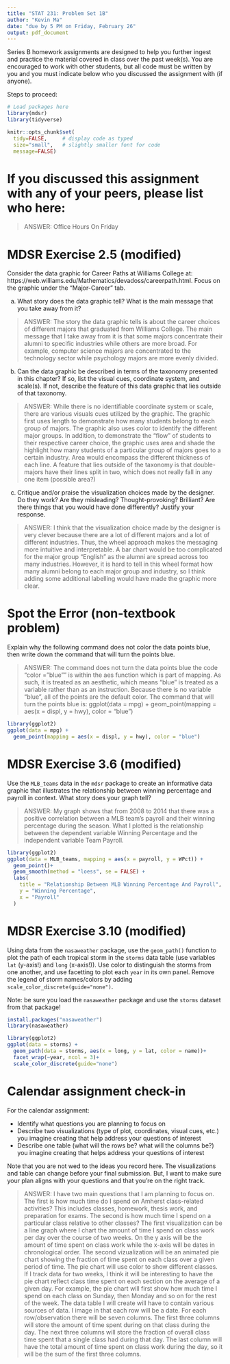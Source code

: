 ```yaml
---
title: "STAT 231: Problem Set 1B"
author: "Kevin Ma"
date: "due by 5 PM on Friday, February 26"
output: pdf_document
---
```


Series B homework assignments are designed to help you further ingest and practice the material covered in class over the past week(s).  You are encouraged to work with other students, but all code must be written by you and you must indicate below who you discussed the assignment with (if anyone).  

Steps to proceed:

\begin{enumerate}
\item In RStudio, go to File > Open Project, navigate to the folder with the course-content repo, select the course-content project (course-content.Rproj), and click "Open" 
\item Pull the course-content repo (e.g. using the blue-ish down arrow in the Git tab in upper right window)
\item Copy ps1B.Rmd from the course repo to your repo (see page 6 of the GitHub Classroom Guide for Stat231 if needed)
\item Close the course-content repo project in RStudio
\item Open YOUR repo project in RStudio
\item In the ps1B.Rmd file in YOUR repo, replace "YOUR NAME HERE" with your name
\item Add in your responses, committing and pushing to YOUR repo in appropriate places along the way
\item Run "Knit PDF" 
\item Upload the pdf to Gradescope.  Don't forget to select which of your pages are associated with each problem.  \textit{You will not get credit for work on unassigned pages (e.g., if you only selected the first page but your solution spans two pages, you would lose points for any part on the second page that the grader can't see).} 
\end{enumerate}

```r
# Load packages here 
library(mdsr)   
library(tidyverse)

knitr::opts_chunk$set(
  tidy=FALSE,     # display code as typed
  size="small",   # slightly smaller font for code
  message=FALSE)   
```

\newpage 

# If you discussed this assignment with any of your peers, please list who here:

> ANSWER: Office Hours On Friday



\newpage
# MDSR Exercise 2.5 (modified)

Consider the data graphic for Career Paths at Williams College at: https://web.williams.edu/Mathematics/devadoss/careerpath.html.  Focus on the graphic under the "Major-Career" tab.

a. What story does the data graphic tell?  What is the main message that you take away from it?

> ANSWER: The story the data graphic tells is about the career choices of different majors that graduated from Williams College. The main message that I take away from it is that some majors concentrate their alumni to specific industries while others are more broad. For example, computer science majors are concentrated to the technology sector while psychology majors are more evenly divided. 

b. Can the data graphic be described in terms of the taxonomy presented in this chapter?  If so, list the visual cues, coordinate system, and scale(s).  If not, describe the feature of this data graphic that lies outside of that taxonomy.

> ANSWER: While there is no identifiable coordinate system or scale, there are various visuals cues utilized by the graphic. The graphic first uses length to demonstrate how many students belong to each group of majors. The graphic also uses color to identify the different major groups. In addition, to demonstrate the "flow" of students to their respective career choice, the graphic uses area and shade the highlight how many students of a particular group of majors goes to a certain industry. Area would encompass the different thickness of each line. A feature that lies outside of the taxonomy is that double-majors have their lines split in two, which does not really fall in any one item (possible area?)

c. Critique and/or praise the visualization choices made by the designer.  Do they work? Are they misleading?  Thought-provoking?  Brilliant?  Are there things that you would have done differently?  Justify your response.

> ANSWER: I think that the visualization choice made by the designer is very clever because there are a lot of different majors and a lot of different industries. Thus, the wheel approach makes the messaging more intuitive and interpretable. A bar chart would be too complicated for the major group "English" as the alumni are spread across too many industries. However, it is hard to tell in this wheel format how many alumni belong to each major group and industry, so I think adding some additional labelling would have made the graphic more clear. 


\newpage
# Spot the Error (non-textbook problem)

Explain why the following command does not color the data points blue, then write down the command that will turn the points blue.

> ANSWER: The command does not turn the data points blue the code "color = "blue"" is within the aes function which is part of mapping. As such, it is treated as an aesthetic, which means "blue" is treated as a variable rather than as an instruction. Because there is no variable "blue", all of the points are the default color. The command that will turn the points blue is:
ggplot(data = mpg) + 
  geom_point(mapping = aes(x = displ, y = hwy), color = "blue")

```r
library(ggplot2)
ggplot(data = mpg) + 
  geom_point(mapping = aes(x = displ, y = hwy), color = "blue")
```


\newpage
# MDSR Exercise 3.6 (modified)

Use the `MLB_teams` data in the `mdsr` package to create an informative data graphic that illustrates the relationship between winning percentage and payroll in context. What story does your graph tell?

> ANSWER: My graph shows that from 2008 to 2014 that there was a positive correlation between a MLB team's payroll and their winning percentage during the season. What I plotted is the relationship between the dependent variable Winning Percentage and the independent variable Team Payroll. 

```r
library(ggplot2)
ggplot(data = MLB_teams, mapping = aes(x = payroll, y = WPct)) + 
  geom_point()+
  geom_smooth(method = "loess", se = FALSE) +
  labs(
    title = "Relationship Between MLB Winning Percentage And Payroll",
    y = "Winning Percentage",
    x = "Payroll"
  )
```


\newpage
# MDSR Exercise 3.10 (modified)

Using data from the `nasaweather` package, use the `geom_path()` function to plot the path of each tropical storm in the `storms` data table (use variables `lat` (y-axis!) and `long` (x-axis!)).  Use color to distinguish the storms from one another, and use facetting to plot each `year` in its own panel.  Remove the legend of storm names/colors by adding `scale_color_discrete(guide="none")`. 

Note: be sure you load the `nasaweather` package and use the `storms` dataset from that package!
```r
install.packages("nasaweather")
library(nasaweather)
```

```r

library(ggplot2)
ggplot(data = storms) + 
  geom_path(data = storms, aes(x = long, y = lat, color = name))+
  facet_wrap(~year, ncol = 3)+
  scale_color_discrete(guide="none")
```


\newpage
# Calendar assignment check-in

For the calendar assignment:

- Identify what questions you are planning to focus on
- Describe two visualizations (type of plot, coordinates, visual cues, etc.) you imagine creating that help address your questions of interest 
- Describe one table (what will the rows be?  what will the columns be?) you imagine creating that helps address your questions of interest

Note that you are not wed to the ideas you record here.  The visualizations and table can change before your final submission.  But, I want to make sure your plan aligns with your questions and that you're on the right track.

> ANSWER:
I have two main questions that I am planning to focus on. The first is how much time do I spend on Amherst class-related activities? This includes classes, homework, thesis work, and preparation for exams. The second is how much time I spend on a particular class relative to other classes? The first visualization can be a line graph where I chart the amount of time I spend on class work per day over the course of two weeks. On the y axis will be the amount of time spent on class work while the x-axis will be dates in chronological order. The second vizualization will be an animated pie chart showing the fraction of time spent on each class over a given period of time. The pie chart will use color to show different classes. If I track data for two weeks, I think it will be interesting to have the pie chart reflect class time spent on each section on the average of a given day. For example, the pie chart will first show how much time I spend on each class on Sunday, then Monday and so on for the rest of the week.
The data table I will create will have to contain various sources of data. I image in that each row will be a date. For each row/observation there will be seven columns. The first three columns will store the amount of time spent during on that class during the day. The next three columns will store the fraction of overall class time spent that a single class had during that day. The last column will have the total amount of time spent on class work during the day, so it will be the sum of the first three columns.

 